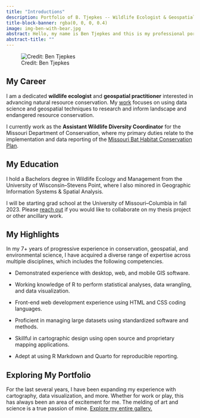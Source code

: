 ---
title: "Introductions"
description: Portfolio of B. Tjepkes -- Wildlife Ecologist & Geospatial Practitioner
title-block-banner: rgba(0, 0, 0, 0.4)
image: img-ben-with-bear.jpg
abstract: Hello, my name is Ben Tjepkes and this is my professional portfolio and technical blog site showcasing my work in ecology and geospatial.
abstract-title: ""
---


![Credit: Ben Tjepkes](img-ben-with-bear.jpg)


## My Career
I am a dedicated **wildlife ecologist** and **geospatial practitioner** interested in advancing natural resource conservation. My [work](gallery.qmd) focuses on using data science and geospatial techniques to research and inform landscape and endangered resource conservation.

I currently work as the **Assistant Wildlife Diversity Coordinator** for the Missouri Department of Conservation, where my primary duties relate to the implementation and data reporting of the [Missouri Bat Habitat Conservation Plan](https://research.mdc.mo.gov/project/missouri-bat-habitat-conservation-plan).

## My Education

I hold a Bachelors degree in Wildlife Ecology and Management from the University of Wisconsin--Stevens Point, where I also minored in Geographic Information Systems & Spatial Analysis.

I will be starting grad school at the University of Missouri--Columbia in fall 2023. Please [reach out](contact.qmd) if you would like to collaborate on my thesis project or other ancillary work.


## My Highlights

In my 7+ years of progressive experience in conservation, geospatial, and environmental science, I have acquired a diverse range of expertise across multiple disciplines, which includes the following competencies.

- Demonstrated experience with desktop, web, and mobile GIS software.

- Working knowledge of R to perform statistical analyses, data wrangling, and data visualization.

- Front-end web development experience using HTML and CSS coding languages.

- Proficient in managing large datasets using standardized software and methods.

- Skillful in cartographic design using open source and proprietary mapping applications.

- Adept at using R Markdown and Quarto for reproducible reporting.


## Exploring My Portfolio

For the last several years, I have been expanding my experience with cartography, data visualization, and more. Whether for work or play, this has always been an area of excitement for me. The melding of art and science is a true passion of mine. [Explore my entire gallery.](gallery.qmd)
